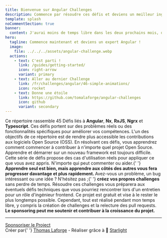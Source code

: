 ```yaml
---
title: Bienvenue sur Angular Challenges
description: Commence par résoudre ces défis et deviens un meilleur ingénieur FrontEnd Angular.
template: splash
noCommentSection: true
banner:
  content: J'aurai moins de temps libre dans les deux prochains mois, donc ne vous inquiétez pas si vos pull requests prennent du temps à être examinées.
hero:
  tagline: Commence maintenant et deviens un expert Angular !
  image:
    file: ../../../assets/angular-challenge.webp
  actions:
    - text: C'est parti !
      link: /guides/getting-started/
      icon: right-arrow
      variant: primary
    - text: Aller au dernier Challenge
      link: /fr/challenges/angular/46-simple-animations/
      icon: rocket
    - text: Donne une étoile
      link: https://github.com/tomalaforge/angular-challenges
      icon: github
      variant: secondary
---
```



<CardGrid>
<Card title="45 Défis">
    Ce répertoire rassemble 45 Défis liés à <b>Angular</b>, <b>Nx</b>, <b>RxJS</b>, <b>Ngrx</b> et <b>Typescript</b>. Ces défis portent sur des problèmes réels ou des fonctionnalités spécifiques pour améliorer vos compétences.
</Card>

<Card title="Subscribe to get notify of latest challenges">
  <SubscriptionForm isNote={false} lang="fr" />
</Card>

<Card title="Devenir un Mainteneur OSS">
  L'un des objectifs de ce répertoire est de rendre plus accessible les
  contributions aux logiciels Open Source (OSS). En résolvant ces défis, vous
  apprendrez comment commencer à contribuer à n'importe quel projet Open Source.
</Card>

<Card title="Apprendre aux Côtés des Autres">
  Apprendre et démarrer sur un nouveau framework est toujours difficile. Cette
  série de défis propose des cas d'utilisation réels pour appliquer ce que vous
  avez appris. N'importe qui peut commenter ou aider.{' '}
  <b>
    Apprendre seul est bien, mais apprendre aux côtés des autres vous fera
    progresser davantage et plus rapidement.
  </b>
</Card>

<Card title="Contribuer">
  Avez-vous un problème, un bug intéressant ou une idée ? N'hésitez pas ;{' '}
  <b>créez vos propres challenges</b> sans perdre de temps.
</Card>

<Card title="Se Préparer pour les Entretiens">
  Résoudre ces challenges vous préparera aux éventuels défis techniques que vous
  pourriez rencontrer lors d'un entretien pour un rôle d'ingénieur frontend.
</Card>

<Card title="Sponsoring">
    Ce projet est gratuit et vise à le rester le plus longtemps possible. Cependant, tout est réalisé pendant mon temps libre, y compris la création de challenges et la relecture des pull requests. <b>Le sponsoring peut me soutenir et contribuer à la croissance du projet.</b>
</Card>
</CardGrid>

---

<div class="article-footer">
  <a href="https://github.com/sponsors/tomalaforge" alt="Sponsor link">
    <MyIcon name="fillHeart" size="1.2rem" color="white" />
    Sponsoriser le Project
  </a>
</div>

<div class="main-page-footer">
  Créer par{' '}
  <a href="https://github.com/tomalaforge?tab=repositories">Thomas Laforge</a> -
  Réaliser grâce à 🌟 <a href="https://starlight.astro.build/">Starlight</a>
</div>

